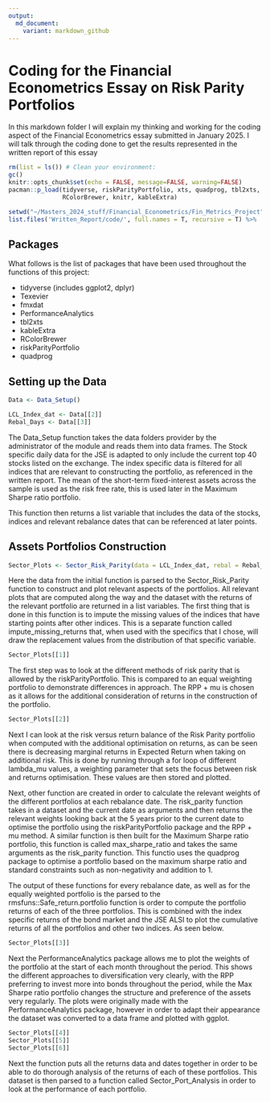 ```yaml
---
output:
  md_document:
    variant: markdown_github
---
```


# Coding for the Financial Econometrics Essay on Risk Parity Portfolios

In this markdown folder I will explain my thinking and working for the coding aspect of the Financial Econometrics essay submitted in January 2025. I will talk through the coding done to get the results represented in the written report of this essay

```r
rm(list = ls()) # Clean your environment:
gc()
knitr::opts_chunk$set(echo = FALSE, message=FALSE, warning=FALSE)
pacman::p_load(tidyverse, riskParityPortfolio, xts, quadprog, tbl2xts, PerformanceAnalytics,
               RColorBrewer, knitr, kableExtra)

setwd("~/Masters_2024_stuff/Financial_Econometrics/Fin_Metrics_Project")
list.files('Written_Report/code/', full.names = T, recursive = T) %>% .[grepl('.R', .)] %>% as.list() %>% walk(~source(.))
```

## Packages

What follows is the list of packages that have been used throughout the functions of this project:

* tidyverse (includes ggplot2, dplyr)
* Texevier
* fmxdat
* PerformanceAnalytics
* tbl2xts
* kableExtra
* RColorBrewer
* riskParityPortfolio
* quadprog

## Setting up the Data

```r
Data <- Data_Setup()

LCL_Index_dat <- Data[[2]]
Rebal_Days <- Data[[3]]
```

The Data_Setup function takes the data folders provider by the administrator of the module and reads them into data frames. The Stock specific daily data for the JSE is adapted to only include the current top 40 stocks listed on the exchange. The index specific data is filtered for all indices that are relevant to constructing the portfolio, as referenced in the written report. The mean of the short-term fixed-interest assets across the sample is used as the risk free rate, this is used later in the Maximum Sharpe ratio portfolio.

This function then returns a list variable that includes the data of the stocks, indices and relevant rebalance dates that can be referenced at later points.

## Assets Portfolios Construction

```r
Sector_Plots <- Sector_Risk_Parity(data = LCL_Index_dat, rebal = Rebal_Days)
```

Here the data from the initial function is parsed to the Sector_Risk_Parity function to construct and plot relevant aspects of the portfolios. All relevant plots that are computed along the way and the dataset with the returns of the relevant portfolio are returned in a list variables. The first thing that is done in this function is to impute the missing values of the indices that have starting points after other indices. This is a separate function called impute_missing_returns that, when used with the specifics that I chose, will draw the replacement values from the distribution of that specific variable.

```r
Sector_Plots[[1]]
```

The first step was to look at the different methods of risk parity that is allowed by the riskParityPortfolio. This is compared to an equal weighting portfolio to demonstrate differences in approach. The RPP + mu is chosen as it allows for the additional consideration of returns in the construction of the portfolio.

```r
Sector_Plots[[2]]
```

Next I can look at the risk versus return balance of the Risk Parity portfolio when computed with the additional optimisation on returns, as can be seen there is decreasing marginal returns in Expected Return when taking on additional risk. This is done by running through a for loop of different lambda_mu values, a weighting parameter that sets the focus between risk and returns optimisation. These values are then stored and plotted.

Next, other function are created in order to calculate the relevant weights of the different portfolios at each rebalance date. The risk_parity function takes in a dataset and the current date as arguments and then returns the relevant weights looking back at the 5 years prior to the current date to optimise the portfolio using the riskParityPortfolio package and the RPP + mu method. A similar function is then built for the Maximum Sharpe ratio portfolio, this function is called max_sharpe_ratio and takes the same arguments as the risk_parity function. This functio uses the quadprog package to optimise a portfolio based on the maximum sharpe ratio and standard constraints such as non-negativity and addition to 1.

The output of these functions for every rebalance date, as well as for the equally weighted portfolio is the parsed to the rmsfuns::Safe_return.portfolio function is order to compute the portfolio returns of each of the three portfolios. This is combined with the index specific returns of the bond market and the JSE ALSI to plot the cumulative returns of all the portfolios and other two indices. As seen below.

```r
Sector_Plots[[3]]
```

Next the PerformanceAnalytics package allows me to plot the weights of the portfolio at the start of each month throughout the period. This shows the different approaches to diversification very clearly, with the RPP preferring to invest more into bonds throughout the period, while the Max Sharpe ratio portfolio changes the structure and preference of the assets very regularly. The plots were originally made with the PerformanceAnalytics package, however in order to adapt their appearance the dataset was converted to a data frame and plotted with ggplot.

```r
Sector_Plots[[4]]
Sector_Plots[[5]]
Sector_Plots[[6]]
```

Next the function puts all the returns data and dates together in order to be able to do thorough analysis of the returns of each of these portfolios. This dataset is then parsed to a function called Sector_Port_Analysis in order to look at the performance of each portfolio. 

